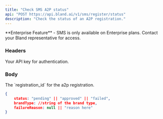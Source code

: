 ```yaml
---
title: "Check SMS A2P status"
api: "POST https://api.bland.ai/v1/sms/register/status"
description: "Check the status of an A2P registration."
---
```


<Info>
  **Enterprise Feature** - SMS is only available on Enterprise plans. Contact your Bland representative for access.
</Info>

### Headers

<ParamField header="authorization" type="string" required>
  Your API key for authentication.
</ParamField>

### Body

<ParamField body="registration_id" type="string">
The `registration_id` for the a2p registration.
</ParamField>


<ResponseExample>

```json Response
{
    status: "pending" || "approved" || "failed",
    brandType: //string of the brand type,
    failureReason: null || "reason here"
}
```

</ResponseExample>